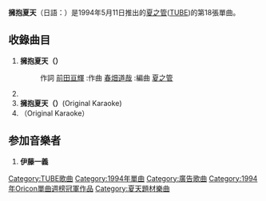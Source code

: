 {{expand|time=2011-10-20T09:39:50+00:00}}
{{unreferenced|time=2011-10-20T09:39:50+00:00}}
{{Infobox Single
| Name        = 擁抱夏天<br />{{lang|ja|夏を抱きしめて}} 
| Cover       = 
| Artist      = [[夏之管|夏之管]] 
| Album       = 
| Released    = 1994年5月11日
| Format      = 
| Recorded    = 
| Genre       = [[J-POP|J-POP]]
| Length      = 
| Label       = [[Sony_Music|Sony Music]] 
| Writer      = [[前田亘輝|前田亘輝]]
| Producer    = [[夏之管|夏之管]]
| Certification   = *Million（Oricon）
| Chart position        = *週間最高排行第1位 （[[Oricon公信榜|Oricon]]）
*日間最高排行第1位（[[Oricon|Oricon]]）
*1994年年間排行第21位
| Last single  = [[可是不是夏天|可是不是夏天]] <br />（1993年）
| This single  = '''擁抱夏天''' <br />（1994年）
| Next single  = [[戀愛mucho|戀愛mucho]] <br />（1994年）
}}
'''擁抱夏天'''（日語：{{lang|ja|夏を抱きしめて}}）是1994年5月11日推出的[[夏之管|夏之管]]([[TUBE|TUBE]])的第18張單曲。

== 收錄曲目 ==
#'''擁抱夏天（{{lang|ja|夏を抱きしめて}}）'''
#:作詞 [[前田亘輝|前田亘輝]] :作曲 [[春畑道哉|春畑道哉]] :編曲 [[夏之管|夏之管]]
#'''{{lang|ja|海へ行こう}}'''
#'''擁抱夏天（{{lang|ja|夏を抱きしめて}}）'''(Original Karaoke)
#'''{{lang|ja|海へ行こう}}'''（Original Karaoke）

== 参加音樂者 ==
#'''伊藤一義'''

{{DEFAULTSORT:Natsu wo Dakishimete}}
[[Category:TUBE歌曲|Category:TUBE歌曲]]
[[Category:1994年單曲|Category:1994年單曲]]
[[Category:廣告歌曲|Category:廣告歌曲]]
[[Category:1994年Oricon單曲週榜冠軍作品|Category:1994年Oricon單曲週榜冠軍作品]]
[[Category:夏天題材樂曲|Category:夏天題材樂曲]]